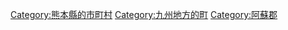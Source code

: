 {{Commonscat|Takamori, Kumamoto}}
{{Catmore}}

{{DEFAULTSORT:Takamori}}
[[Category:熊本縣的市町村|Category:熊本縣的市町村]]
[[Category:九州地方的町|Category:九州地方的町]]
[[Category:阿蘇郡|Category:阿蘇郡]]